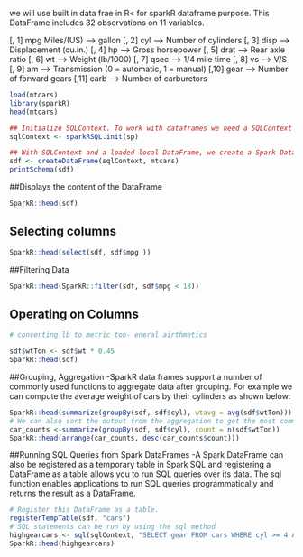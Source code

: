 we will use built in data frae in R< for sparkR dataframe purpose.
This DataFrame includes 32 observations on 11 variables.

[, 1] mpg Miles/(US) --> gallon
[, 2] cyl --> Number of cylinders
[, 3] disp --> Displacement (cu.in.)
[, 4] hp --> Gross horsepower
[, 5] drat --> Rear axle ratio
[, 6] wt --> Weight (lb/1000)
[, 7] qsec --> 1/4 mile time
[, 8] vs --> V/S
[, 9] am --> Transmission (0 = automatic, 1 = manual)
[,10] gear --> Number of forward gears
[,11] carb --> Number of carburetors 

```r
load(mtcars)
library(sparkR)
head(mtcars)

## Initialize SQLContext. To work with dataframes we need a SQLContext which is created using `sparkRSQL.init(sp)`. SQLContext uses #SparkContext named `sp` here.Create the sp context for the purpose.
sqlContext <- sparkRSQL.init(sp)

## With SQLContext and a loaded local DataFrame, we create a Spark DataFrame:
sdf <- createDataFrame(sqlContext, mtcars) 
printSchema(sdf)
```

##Displays the content of the DataFrame

```r
SparkR::head(sdf)
```

## Selecting columns

```r
SparkR::head(select(sdf, sdf$mpg ))
```
##Filtering Data

```r
SparkR::head(SparkR::filter(sdf, sdf$mpg < 18))
```

## Operating on Columns

```r
# converting lb to metric ton- eneral airthmetics

sdf$wtTon <- sdf$wt * 0.45
SparkR::head(sdf)
```

##Grouping, Aggregation
-SparkR data frames support a number of commonly used functions to aggregate data after grouping. For example we can compute the average weight of cars by their cylinders as shown below:

```r
SparkR::head(summarize(groupBy(sdf, sdf$cyl), wtavg = avg(sdf$wtTon)))
# We can also sort the output from the aggregation to get the most common cars
car_counts <-summarize(groupBy(sdf, sdf$cyl), count = n(sdf$wtTon))
SparkR::head(arrange(car_counts, desc(car_counts$count)))
```

##Running SQL Queries from Spark DataFrames
-A Spark DataFrame can also be registered as a temporary table in Spark SQL and registering a DataFrame as a table allows you to run SQL queries over its data. The sql function enables applications to run SQL queries programmatically and returns the result as a DataFrame.

```r
# Register this DataFrame as a table.
registerTempTable(sdf, "cars")
# SQL statements can be run by using the sql method
highgearcars <- sql(sqlContext, "SELECT gear FROM cars WHERE cyl >= 4 AND cyl <= 9")
SparkR::head(highgearcars)
```



